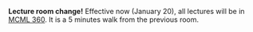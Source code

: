 ::: callout-caution
**Lecture room change!** Effective now (January 20), all lectures will be 
in [MCML 360](https://learningspaces.ubc.ca/classrooms/mcml-360/). 
It is a 5 minutes walk from the previous room. 
:::
